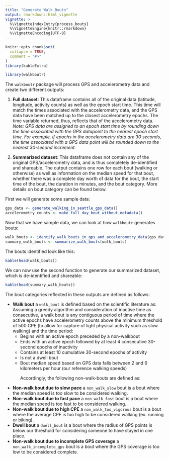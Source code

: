 ```yaml
---
title: "Generate Walk Bouts"
output: rmarkdown::html_vignette
vignette: >
  %\VignetteIndexEntry{process_bouts}
  %\VignetteEngine{knitr::rmarkdown}
  %\VignetteEncoding{UTF-8}
---
```


```r
knitr::opts_chunk$set(
  collapse = TRUE,
  comment = "#>"
)
library(kableExtra)
```

```r
library(walkboutr)
```

The `walkboutr` package will process GPS and accelerometry data and create two different outputs: 
<p>1. **Full dataset**: This dataframe contains all of the original data (latitude, longitude, activity counts) as well as the epoch start time. This time will match the times associated with the accelerometry data, and the GPS data have been matched up to the closest accelerometry epochs. The time variable returned, thus, reflects that of the accelerometry data. 
_Note: GPS data are assigned to an epoch start time by rounding down the time associated with the GPS datapoint to the nearest epoch start time. For example, if epochs in the accelerometry data are 30 seconds, the time associated with a GPS data point will be rounded down to the nearest 30-second increment._
<p>
2. **Summarized dataset**: This dataframe does not contain any of the original GPS/accelerometry data, and is thus completely de-identified and shareable. The output contains one row for each bout (walking or otherwise) as well as information on the median speed for that bout, whether there was a complete day worth of data for the bout, the start time of the bout, the duration in minutes, and the bout category. More details on bout category can be found below. 

First we will generate some sample data: 
```r
gps_data <- generate_walking_in_seattle_gps_data()
accelerometry_counts <- make_full_day_bout_without_metadata()
```

Now that we have sample data, we can look at how `walkboutr` generates bouts: 
```r
walk_bouts <- identify_walk_bouts_in_gps_and_accelerometry_data(gps_data, accelerometry_counts)
summary_walk_bouts <- summarize_walk_bouts(walk_bouts)
```

The bouts identified look like this: 
```r
kable(head(walk_bouts))
```

We can now use the second function to generate our summarized dataset, which is de-identified and shareable: 

```r
kable(head(summary_walk_bouts))
```

The bout categories reflected in these outputs are defined as follows: 
<p> * **Walk bout** a `walk_bout` is defined based on the scientific literature as: 
Assuming a greedy algorithm and consideration of inactive time as consecutive, a walk bout is any contiguous period of time where the active epochs have accelerometry counts above the minimum threshold of 500 CPE (to allow for capture of light physical activity such as slow walking) and the time period:
  + Begins with an active epoch preceded by a non-walkbout
  + Ends with an active epoch followed by at least 4 consecutive 30-second epochs of inactivity
  + Contains at least 10 cumulative 30-second epochs of activity
  + Is not a dwell bout
  + Bout median speed based on GPS data falls between 2 and 6 kilometers per hour (our reference walking speeds)
<p> 
Accordingly, the following non-walk-bouts are defined as: 
* **Non-walk bout due to slow pace** a `non_walk_slow` bout is a bout where the median speed is too slow to be considered walking.
* **Non-walk bout due to fast pace** a `non_walk_fast` bout is a bout where the median speed is too fast to be considered walking.
* **Non-walk bout due to high CPE** a `non_walk_too_vigorous` bout is a bout where the average CPE is too high to be considered walking (ex. running or biking).
* **Dwell bout** a `dwell_bout` is a bout where the radius of GPS points is below our threshold for considering someone to have stayed in one place.
* **Non-walk bout due to incomplete GPS coverage** a `non_walk_incomplete_gps` bout is a bout where the GPS coverage is too low to be considered complete.


